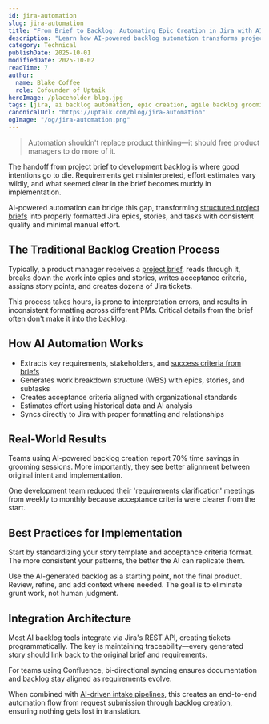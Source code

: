 ```yaml
---
id: jira-automation
slug: jira-automation
title: "From Brief to Backlog: Automating Epic Creation in Jira with AI"
description: "Learn how AI-powered backlog automation transforms project briefs into Jira epics, user stories, and tasks—reducing grooming time, improving consistency, and streamlining agile delivery."
category: Technical
publishDate: 2025-10-01
modifiedDate: 2025-10-02
readTime: 7
author:
  name: Blake Coffee
  role: Cofounder of Uptaik
heroImage: /placeholder-blog.jpg
tags: [jira, ai backlog automation, epic creation, agile backlog grooming, product-management, agile, automation, confluence]
canonicalUrl: "https://uptaik.com/blog/jira-automation"
ogImage: "/og/jira-automation.png"
---
```



> Automation shouldn't replace product thinking—it should free product managers to do more of it.

The handoff from project brief to development backlog is where good intentions go to die. Requirements get misinterpreted, effort estimates vary wildly, and what seemed clear in the brief becomes muddy in implementation.

AI-powered automation can bridge this gap, transforming [structured project briefs](/blog/effective-brief-writing) into properly formatted Jira epics, stories, and tasks with consistent quality and minimal manual effort.

## The Traditional Backlog Creation Process

Typically, a product manager receives a [project brief](/blog/effective-brief-writing), reads through it, breaks down the work into epics and stories, writes acceptance criteria, assigns story points, and creates dozens of Jira tickets.

This process takes hours, is prone to interpretation errors, and results in inconsistent formatting across different PMs. Critical details from the brief often don't make it into the backlog.

## How AI Automation Works

- Extracts key requirements, stakeholders, and [success criteria from briefs](/blog/effective-brief-writing)
- Generates work breakdown structure (WBS) with epics, stories, and subtasks
- Creates acceptance criteria aligned with organizational standards
- Estimates effort using historical data and AI analysis
- Syncs directly to Jira with proper formatting and relationships

## Real-World Results

Teams using AI-powered backlog creation report 70% time savings in grooming sessions. More importantly, they see better alignment between original intent and implementation.

One development team reduced their 'requirements clarification' meetings from weekly to monthly because acceptance criteria were clearer from the start.

## Best Practices for Implementation

Start by standardizing your story template and acceptance criteria format. The more consistent your patterns, the better the AI can replicate them.

Use the AI-generated backlog as a starting point, not the final product. Review, refine, and add context where needed. The goal is to eliminate grunt work, not human judgment.

## Integration Architecture

Most AI backlog tools integrate via Jira's REST API, creating tickets programmatically. The key is maintaining traceability—every generated story should link back to the original brief and requirements.

For teams using Confluence, bi-directional syncing ensures documentation and backlog stay aligned as requirements evolve.

When combined with [AI-driven intake pipelines](/blog/ai-driven-pipelines), this creates an end-to-end automation flow from request submission through backlog creation, ensuring nothing gets lost in translation.

